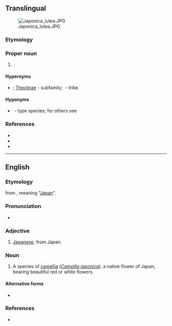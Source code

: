 {{also|japonica}}
==Translingual==
[[File:Japonica lutea.JPG|thumb]]

===Etymology===
{{rfelite|mul}}

===Proper noun===
{{taxoninfl|i=1|g=f}}

# {{taxon|genus|family|Lycaenidae|endemic to east Asia}}

====Hypernyms====
* {{sense|genus}} {{Lycaenidae Hypernyms}}; [[Theclinae]]&nbsp;- subfamily; {{taxlink|Theclini|tribe|ver=170504}}&nbsp;- tribe

====Hyponyms====
* {{sense|genus}} {{taxlink|Japonica saepestriata|species|ver=170504}}&nbsp;- type species; for others see {{specieslite|i=1}}

===References===
* {{pedia|Japonica (butterfly)|''Japonica'' (butterfly)}}
* {{specieslite|i=1}}
* {{comcatlite|i=1}}

----

==English==

===Etymology===
{{etyl|NL.|en}} from {{m|la|Japonia}}, meaning "[[Japan]]".

===Pronunciation===
* {{a|US}} {{IPA|/dʒə.ˈpɑn.ɪ.ˌkə/|lang=en}}

===Adjective===
{{en-adj|-}}

# [[Japanese]], from Japan.

===Noun===
{{en-noun|-}}

# {{lb|en|dated}} A species of [[camellia]] (''[[Camellia japonica]]''), a native flower of Japan, bearing beautiful red or white flowers.

====Alternative forms====
* {{l|en|japonica}}

===References===
* {{R:Webster 1913}}